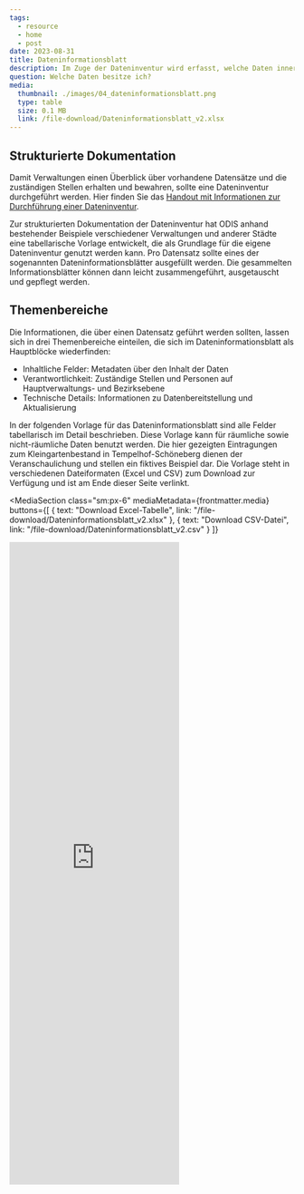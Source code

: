 ```yaml
---
tags:
  - resource
  - home
  - post
date: 2023-08-31
title: Dateninformationsblatt
description: Im Zuge der Dateninventur wird erfasst, welche Daten innerhalb einer Behörde, Abteilung oder Fachgruppe vorliegen. Die dabei gewonnen Informationen müssen strukturiert erfasst werden, um sie später leicht zusammenführen und austauschen zu können. ODIS hat deshalb eine Vorlage zur Dokumentation der Datenbestände entwickelt, die Sie als Grundlage für Ihre eigene Dateninventur verwenden können.
question: Welche Daten besitze ich?
media:
  thumbnail: ./images/04_dateninformationsblatt.png
  type: table
  size: 0.1 MB
  link: /file-download/Dateninformationsblatt_v2.xlsx
---
```


## Strukturierte Dokumentation

Damit Verwaltungen einen Überblick über vorhandene Datensätze und die zuständigen Stellen erhalten und bewahren, sollte eine Dateninventur durchgeführt werden. Hier finden Sie das [Handout mit Informationen zur Durchführung einer Dateninventur](/ressourcen/dateninventur).

Zur strukturierten Dokumentation der Dateninventur hat ODIS anhand bestehender Beispiele verschiedener Verwaltungen und anderer Städte eine tabellarische Vorlage entwickelt, die als Grundlage für die eigene Dateninventur genutzt werden kann. Pro Datensatz sollte eines der sogenannten Dateninformationsblätter ausgefüllt werden. Die gesammelten Informationsblätter können dann leicht zusammengeführt, ausgetauscht und gepflegt werden.

## Themenbereiche

Die Informationen, die über einen Datensatz geführt werden sollten, lassen sich in drei Themenbereiche einteilen, die sich im Dateninformationsblatt als Hauptblöcke wiederfinden:

- Inhaltliche Felder: Metadaten über den Inhalt der Daten
- Verantwortlichkeit: Zuständige Stellen und Personen auf Hauptverwaltungs- und Bezirksebene
- Technische Details: Informationen zu Datenbereitstellung und Aktualisierung

In der folgenden Vorlage für das Dateninformationsblatt sind alle Felder tabellarisch im Detail beschrieben. Diese Vorlage kann für räumliche sowie nicht-räumliche Daten benutzt werden. Die hier gezeigten Eintragungen zum Kleingartenbestand in Tempelhof-Schöneberg dienen der Veranschaulichung und stellen ein fiktives Beispiel dar. Die Vorlage steht in verschiedenen Dateiformaten (Excel und CSV) zum Download zur Verfügung und ist am Ende dieser Seite verlinkt.

<MediaSection 
  class="sm:px-6" 
  mediaMetadata={frontmatter.media}
  buttons={[
    {
      text: "Download Excel-Tabelle",
      link: "/file-download/Dateninformationsblatt_v2.xlsx"
    },
    {
      text: "Download CSV-Datei",
      link: "/file-download/Dateninformationsblatt_v2.csv"
    }
  ]}
  >
  <iframe 
    class="sm:container sm:mx-auto"     
    title="Dateninformationsblatt" 
    aria-label="Table" 
    id="datawrapper-chart-dmI7d" src="https://datawrapper.dwcdn.net/dmI7d/1/" 
    scrolling="no" 
    frameborder="0" 
    height="1134" 
    loading="lazy"
    data-external="1">
  </iframe>
</MediaSection>

<script
  type="text/javascript"
  set:html={`!function(){"use strict";window.addEventListener("message",(function(e){if(void 0!==e.data["datawrapper-height"]){var t=document.querySelectorAll("iframe");for(var a in e.data["datawrapper-height"])for(var r=0;r<t.length;r++){if(t[r].contentWindow===e.source)t[r].style.height=e.data["datawrapper-height"][a]+"px"}}}))}();`}
/>{" "}

